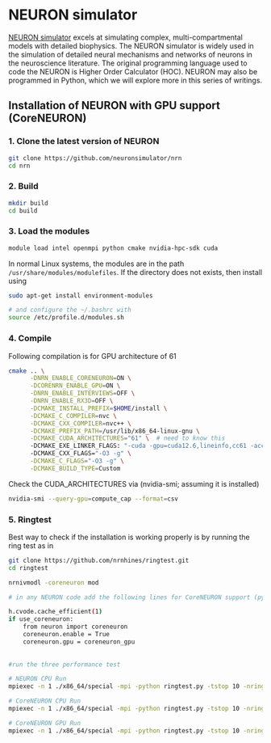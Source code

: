 # NEURON simulator

[NEURON simulator](https://nrn.readthedocs.io/en/8.2.6/) excels at simulating complex, multi-compartmental models with detailed biophysics. The NEURON simulator is widely used in the simulation of detailed neural mechanisms and networks of neurons in the neuroscience literature. The original programming language used to code the NEURON is Higher Order Calculator (HOC). NEURON may also be programmed in Python, which we will explore more in this series of writings.

## Installation of NEURON with GPU support (CoreNEURON)

### 1. Clone the latest version of NEURON

```bash
git clone https://github.com/neuronsimulator/nrn
cd nrn
```

### 2. Build

```bash
mkdir build
cd build
```

### 3. Load the modules

```bash
module load intel openmpi python cmake nvidia-hpc-sdk cuda  
```

In normal Linux systems, the modules are in the path `/usr/share/modules/modulefiles`. If the directory does not exists, then install using

```bash

sudo apt-get install environment-modules

# and configure the ~/.bashrc with 
source /etc/profile.d/modules.sh

```

### 4. Compile

Following compilation is for GPU architecture of 61

```bash
cmake .. \
      -DNRN_ENABLE_CORENEURON=ON \
      -DCORENRN_ENABLE_GPU=ON \
      -DNRN_ENABLE_INTERVIEWS=OFF \
      -DNRN_ENABLE_RX3D=OFF \
      -DCMAKE_INSTALL_PREFIX=$HOME/install \
      -DCMAKE_C_COMPILER=nvc \
      -DCMAKE_CXX_COMPILER=nvc++ \
      -DCMAKE_PREFIX_PATH=/usr/lib/x86_64-linux-gnu \
      -DCMAKE_CUDA_ARCHITECTURES="61" \  # need to know this
      -DCMAKE_EXE_LINKER_FLAGS: "-cuda -gpu=cuda12.6,lineinfo,cc61 -acc" # not necessary
      -DCMAKE_CXX_FLAGS="-O3 -g" \
      -DCMAKE_C_FLAGS="-O3 -g" \
      -DCMAKE_BUILD_TYPE=Custom
```

Check the CUDA_ARCHITECTURES via (nvidia-smi; assuming it is installed)

```bash
nvidia-smi --query-gpu=compute_cap --format=csv
```

### 5. Ringtest

Best way to check if the installation is working properly is by running the ring test as in

```bash
git clone https://github.com/nrnhines/ringtest.git
cd ringtest

nrnivmodl -coreneuron mod

# in any NEURON code add the following lines for CoreNEURON support (python files only)

h.cvode.cache_efficient(1)
if use_coreneuron:
    from neuron import coreneuron
    coreneuron.enable = True
    coreneuron.gpu = coreneuron_gpu
    
    
#run the three performance test 

# NEURON CPU Run
mpiexec -n 1 ./x86_64/special -mpi -python ringtest.py -tstop 10 -nring 128 -ncell 128 -branch 32 64

# CoreNEURON CPU Run
mpiexec -n 1 ./x86_64/special -mpi -python ringtest.py -tstop 10 -nring 128 -ncell 128 -branch 32 64 -coreneuron

# CoreNEURON GPU Run
mpiexec -n 1 ./x86_64/special -mpi -python ringtest.py -tstop 10 -nring 128 -ncell 128 -branch 32 64 -coreneuron -gpu
```

#   
